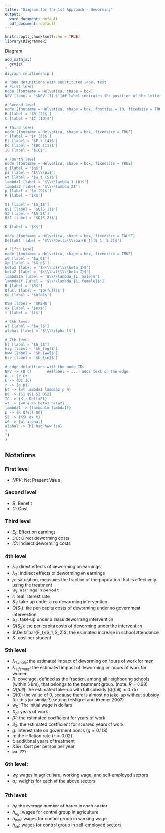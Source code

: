 ```yaml
---
title: "Diagram for the 1st Approach - deworming"
output:
  word_document: default
  pdf_document: default
---
```


```r
knitr::opts_chunk$set(echo = TRUE)
library(DiagrammeR)
```

Diagram

```r
add_mathjax(
  grViz(
"
digraph relationship {

# node definitions with substituted label text
# First level
node [fontname = Helvetica, shape = box]
NPV [label = '$NPV (1) $']## label indicates the position of the letter

# Second level
node [fontname = Helvetica, shape = box, fontsize = 10, fixedsize = TRUE]
B [label = '$B (2)$']
C [label = '$C (10)$']

# Third level
node [fontname = Helvetica, shape = box, fixedsize = TRUE]
r [label = '$r (3)$']
Et [label = '$E_t (4)$']
DC [label = '$DC (11)$']
IC [label = '$IC$']

# Fourth level
node [fontname = Helvetica, shape = box, fixedsize = TRUE]
g [label = '$g$']
pi [label = '$\\\\pi$']
wt [label = '$w_t (5)$']
lambda1 [label = '$\\\\lambda_1 (8)$']
lambda2 [label = '$\\\\lambda_2$']
p [label = '$p (9)$']
R [label = '$R$']

S1 [label = '$S_1$']
QS1 [label = '$Q(S_1)$']
S2 [label = '$S_2$']
QS2 [label = '$Q(S_2)$']

K [label = '$K$']

node [fontname = Helvetica, shape = box, fixedsize = FALSE]
DeltaEt [label = '$\\\\Delta\\\\bar{E_t}(S_1, S_2)$']

# Fifth Level
node [fontname = Helvetica, shape = box, fixedsize = TRUE]
w0 [label = '$w_0$']
Xp [label = '$X_p$']
beta1 [label = '$\\\\hat{\\\\beta_1}$']
beta2 [label = '$\\\\hat{\\\\beta_2}$']
lambda1m [label = '$\\\\lambda_{1, male}$']
lambda1f [label = '$\\\\lambda_{1, female}$']
R [label = '$R$']
Qfull [label = '$Q(full)$']
Q0 [label = '$Q(0)$']

KSH [label = '$KSH$']
ex [label = '$ex$']
t [label = '$t$']

# 6th level
wl [label = '$w_l$']
alphal [label = '$\\\\alpha_l$']

# 7th level
hl [label = '$h_l$']
hag [label = '$h_{ag}$']
hww [label = '$h_{ww}$']
hse [label = '$h_{se}$']

# edge definitions with the node IDs
NPV -> {B C}       ##[label = ...] adds text on the edge
B -> {r Et} 
C -> {DC IC} 
r -> {g pi} 
Et -> {wt lambda1 lambda2 p R} 
DC -> {S1 QS1 S2 QS2} 
IC -> {K r DeltaEt}
wt -> {w0 g Xp beta1 beta2}
lambda1 -> {lambda1m lambda1f}
p -> {R Qfull Q0}
S2 -> {KSH ex t}
w0 -> {wl alphal}
alphal -> {hl hag hww hse}
}
")
)
```
## Notations

### First level
- $NPV$: Net Present Value

### Second level
- $B$: Benefit
- $C$: Cost

### Third level
- $E_t$: Effect on earnings
- $DC$: Direct deworming costs
- $IC$: Indirect deworming costs

### 4th level
- $\lambda_1$: direct effects of deworming on earnings
- $\lambda_2$: indirect effects of deworming on earnings
- $p$: saturation, measures the fraction of the population that is effectively using the treatment
- $w_t$: earnings in period t
- $r$: real interest rate
- $S_1$: take-up under a no deworming intervention
- $Q(S_1)$: the per-capita costs of deworming under no government intervention
- $S_2$: take-up under a mass deworming intervention
- $Q(S_2)$: the per-capita costs of deworming under the intervention
- $\Delta\bar{E_t}(S_1, S_2)$: the estimated increase in school attendance
- $K$: cost per student

### 5th level
- $\lambda_{1, male}$: the estimated impact of deworming on hours of work for men
- $\lambda_{1, female}$: the estimated impact of deworming on hours of work for women
- $R$: coverage, defined as the fraction, among all neighboring schools (within 6 km), that belongs to the treatment group. (note: $R = 0.68$)
- $Q(full)$: the estimated take-up with full subsidy ($Q(full) = 0.75$)
- $Q(0)$: the value of 0, because there is almost no take-up without subsidy for this (or similar?) setting (*Miguel and Kremer 2007)
- $w_0$: The initial wage in dollars
- $X_p$: years of work
- $\hat{\beta}_1$: the estimated coefficient for years of work
- $\hat{\beta}_2$: the estimated coefficient for squared years of work
- $g$: interest rate on goverment bonds ($g = 0.118$)
- $\pi$: the inflation rate ($\pi = 0.02$)
- $t$: additional years of treatment
- $KSH$: Cost per person per year
- $ex$: ???

### 6th level:
- $w_l$: wages in agriculture, working wage, and self-employed sectors
- $\alpha_l$: weights for each of the above sectors

### 7th level:
- $h_l$: the average number of hours in each sector
- $h_{ag}$: wages for control group in agriculture
- $h_{ww}$: wages for control group in working wage
- $h_{se}$: wages for control group in self-employed sectors

